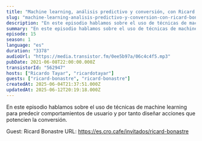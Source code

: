 ```yaml
---
title: "Machine learning, análisis predictivo y conversión, con Ricard Bonastre"
slug: "machine-learning-analisis-predictivo-y-conversion-con-ricard-bonastre"
description: "En este episodio hablamos sobre el uso de técnicas de machine learning para predecir comportamientos de usuario y por tanto diseñar acciones que potencien la conversión.\n\n\n\n\nGuest: Ricard Bonastre\nURL: https://es.cro.cafe/invitados/ricard-bonastre\n"
summary: "En este episodio hablamos sobre el uso de técnicas de machine learning para predecir comportamientos de usuario y por tanto diseñar acciones que potencien la conversión."
episode: 15
season: 1
language: "es"
duration: "3378"
audioUrl: "https://media.transistor.fm/0ee5b97a/06c4c4f5.mp3"
pubDate: 2021-06-08T22:00:00.000Z
transistorId: "562947"
hosts: ["Ricardo Tayar", "ricardotayar"]
guests: ["ricard-bonastre", "ricard-bonastre"]
createdAt: 2025-06-04T21:37:51.000Z
updatedAt: 2025-06-12T20:19:18.000Z
---
```


En este episodio hablamos sobre el uso de técnicas de machine learning para predecir comportamientos de usuario y por tanto diseñar acciones que potencien la conversión.




Guest: Ricard Bonastre
URL: https://es.cro.cafe/invitados/ricard-bonastre

